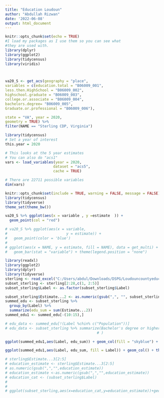 ```yaml
---
title: "Education Loudoun"
author: "Abdullah Rizwan"
date: '2022-06-08'
output: html_document
---
```

```r
knitr::opts_chunk$set(echo = TRUE)
#I load my packages as I use them so you can see what 
#they are used with.
library(dplyr)
library(ggplot2)
library(tidycensus)
library(viridis)




```




```r

va20_S <- get_acs(geography = "place",
variables = c(education.total = "B06009_001",
less.then.HighSchool = "B06009_002",
highschool.graduate = "B06009_003",
college.or.associate = "B06009_004",
bachelors.degree= "B06009_005",
Graduate.or.professional = "B06009_006"),

state = "VA", year = 2020,
geometry = TRUE) %>%
filter(NAME == "Sterling CDP, Virginia")


```

```r
library(tidycensus)
# Set a year of interest
this.year = 2020

# This looks at the 5 year estimates
# You can also do "acs1"
vars <- load_variables(year = 2020,
                      dataset = "acs5",
                      cache = TRUE)

# There are 22711 possible variables 
dim(vars)
```
```r
knitr::opts_chunk$set(include = TRUE, warning = FALSE, message = FALSE)
library(tidycensus)
library(tidyverse)
theme_set(theme_bw())
```

```r
va20_S %>% ggplot(aes(x = variable , y =estimate  )) +
  geom_point(col = "red")
```

```r
# va20_S %>% ggplot(aes(x = variable, 
#                           y = estimate)) + 
#   geom_point(color = 'blue')
# 
# ggplot(aes(x = NAME, y = estimate, fill = NAME), data = get_multi) + 
#   geom_bar(stat = "variable") + theme(legend.position = "none")
```
```r
library(readxl)
library(ggplot2)
library(dplyr)
library(tidyverse)
sterling <- read_excel("C:/Users/abdul/Downloads/DSPG/Loudouncountyeducation.xlsx",skip=2,col_names=TRUE)
subset_sterling <- sterling[2:28,c(1, 2:5)]
subset_sterling$Label <- as.factor(subset_sterling$Label)
```

```r
subset_sterling$Estimate...2 <- as.numeric(gsub(",", "", subset_sterling$Estimate...2))
summed_edu <- subset_sterling %>% 
  group_by(Label) %>%
  summarize(edu_sum = sum(Estimate...2))
summed_edu1 <- summed_edu[-(10:15),]

# edu_data <- summed_edu[!(Label %chin% c("Population"))]
# edu_data <- subset_sterling %>% summarize(Bachelor's degree or higher= sum(Bachelors+Bachelor's degree or higher),
                                          # )
```

```r
ggplot(summed_edu1,aes(Label, edu_sum)) + geom_col(fill = "skyblue") + theme(axis.text.x = element_text(angle=0)) +labs(x = "Qualification", y = "Number of population", caption = " Source : DP03 ACS 5-yr data 2016-2020", title = "Education Qualification") + coord_flip()
```

```r
ggplot(summed_edu1,aes(Label, edu_sum, fill = Label)) + geom_col() + theme(axis.text.x = element_text(angle=90)) + coord_polar() + scale_y_log10()
```


```r

# sterling$Estimate...3[2:5]
# education_estimate <- sterling$Estimate...3[2:5]
# as.numeric(gsub(",","",education_estimate))
# education_estimate <-as.numeric(gsub(",","",education_estimate))
# education_cat <- (subset_sterling$Label)
# 
# 
# ggplot(subset_sterling,aes(x=education_cat,y=education_estimate))+geom_col()+theme(axis.text.x=element_text(angle=20,size=7.5, face="bold"))+scale_x_discrete(limits=education_cat)+labs(title="Education Demographics of Sterling, VA",caption= "Source: ACS data 2016-2020",x="Age",y="Estimated Population")


```